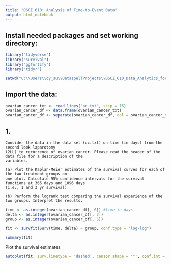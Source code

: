 ```yaml
---
title: "DSCI 610: Analysis of Time-to-Event Data"
output: html_notebook
---
```


## Install needed packages and set working directory:
```r
library("tidyverse")
library("survival")
library("ggfortify")
library("tidyr")

setwd("C:\\Users\\cy_su\\DataspellProjects\\DSCI_610_Data_Analytics_for_Health_Sciences\\Week_13")
```

## Import the data:
```r
ovarian_cancer_txt <- read_lines("oc.txt", skip = 15)
ovarian_cancer_df <- data.frame(ovarian_cancer_txt)
ovarian_cancer_df <- separate(ovarian_cancer_df, col = ovarian_cancer_txt, into = c('Age', 'Grade', 'Stage', 'Residual_Disease', 'Treatment', 'Time_to_Reoccurance', 'Event'))

```

## 1.
    Consider the data in the data set (oc.txt) on time (in days) from the second look laparotomy
    (2LL) to recurrence of ovarian cancer. Please read the header of the data file for a description of the
    variables.

    (a) Plot the Kaplan-Meier estimates of the survival curves for each of the two treatment groups on
    one plot. Calculate 95% confidence intervals for the survival functions at 365 days and 1096 days
    (i.e., 1 and 3 yr survival).

    (b) Perform the logrank test comparing the survival experience of the two groups. Interpret the results.
```r
time <- as.integer(ovarian_cancer_df[, 6]) #time in days
delta <- as.integer(ovarian_cancer_df[, 7])
group <- as.integer(ovarian_cancer_df[, 5])

fit <- survfit(Surv(time, delta) ~ group, conf.type = "log-log")

summary(fit)
```

Plot the survival estimates
```r
autoplot(fit, surv.linetype = 'dashed', censor.shape = '*', conf.int = FALSE, censor.size = 5)
```
